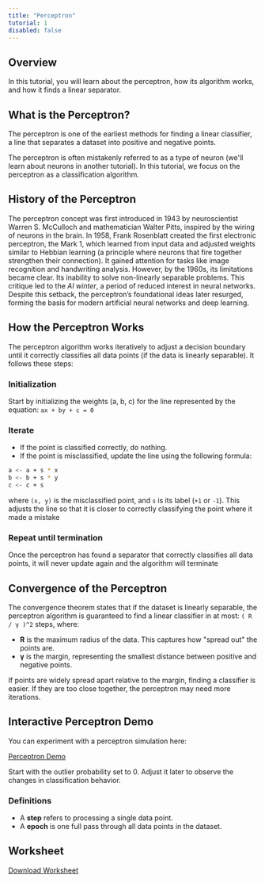 ```yaml
---
title: "Perceptron"
tutorial: 1
disabled: false
---
```


## Overview

In this tutorial, you will learn about the perceptron, how its algorithm works, and how it finds a linear separator.

## What is the Perceptron?

The perceptron is one of the earliest methods for finding a linear classifier, a line that separates a dataset into positive and negative points. 

<Admonition variant="info" title="Clarification">  
The perceptron is often mistakenly referred to as a type of neuron (we'll learn about neurons in another tutorial). In this tutorial,
we focus on the perceptron as a classification algorithm.  
</Admonition>

## History of the Perceptron

The perceptron concept was first introduced in 1943 by neuroscientist Warren S. McCulloch and mathematician Walter Pitts,
inspired by the wiring of neurons in the brain. In 1958, Frank Rosenblatt created the first electronic perceptron, the Mark 1,
which learned from input data and adjusted weights similar to Hebbian learning (a principle where neurons that fire together strengthen their connection).
It gained attention for tasks like image
recognition and handwriting analysis. However, by the 1960s, its limitations became clear. Its inability to solve
non-linearly separable problems. This critique led to the _AI winter_, a period of reduced interest in neural networks. Despite this setback,
the perceptron’s foundational ideas later resurged, forming the basis for modern artificial neural networks and deep learning.

## How the Perceptron Works

The perceptron algorithm works iteratively to adjust a decision boundary until it correctly classifies all data points (if the data is linearly separable). It follows these steps:

<Steps>

### Initialization

Start by initializing the weights (a, b, c) for the line represented by the equation:
`ax + by + c = 0`

### Iterate

- If the point is classified correctly, do nothing.
- If the point is misclassified, update the line using the following formula:

```bash
a <- a + s * x
b <- b + s * y
c <- c + s
```

where `(x, y)` is the misclassified point, and `s` is its label (`+1` or `-1`).
This adjusts the line so that it is closer to correctly classifying the point where it made a mistake

### Repeat until termination

Once the perceptron has found a separator that correctly classifies all data points, it will never update again and the
algorithm will terminate

</Steps>

## Convergence of the Perceptron

The convergence theorem states that if the dataset is linearly separable, the perceptron algorithm is guaranteed to find a linear classifier in at most:
`( R / γ )^2` steps, where:

- **R** is the maximum radius of the data. This captures how "spread out" the points are.
- **γ** is the margin, representing the smallest distance between positive and negative points.

<Admonition variant="info" title="Intuition">  
If points are widely spread apart relative to the margin, finding a classifier is easier. If they are too close together,
the perceptron may need more iterations.
</Admonition>

## Interactive Perceptron Demo

You can experiment with a perceptron simulation here:

[Perceptron Demo](https://cspages.ucalgary.ca/~jcleahy/CPSC383_F24/perceptron.html)

Start with the outlier probability set to 0. Adjust it later to observe the changes in classification behavior.

### Definitions

- A **step** refers to processing a single data point.
- A **epoch** is one full pass through all data points in the dataset.


## Worksheet

<a className="font-medium underline underline-offset-2 hover:underline-offset-4 transition-all duration-300 dark:text-teal-400 text-teal-500"
href="/~dante.kirsman/cpsc383/Perceptron-worksheet.pdf" download>Download Worksheet</a>

